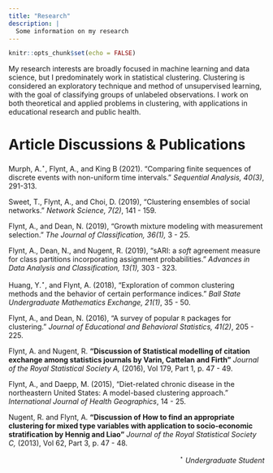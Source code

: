 ```yaml
---
title: "Research"
description: |
  Some information on my research
---
```


```r
knitr::opts_chunk$set(echo = FALSE)
```


My research interests are broadly focused in machine learning and data science, but I predominately work in statistical clustering. Clustering is considered an exploratory technique and method of unsupervised learning, with the goal of classifying groups of unlabeled observations. I work on both theoretical and applied problems in clustering, with applications in educational research and public health.

<!-- I am the current Past-President of  <a href="https://www.theclassificationsociety.org/"> The Classification Society. </a>  -->

<!-- # Current Work -->

<!-- Currently I am working as a co-PI on an <a href = "https://myweb.bucknell.edu/advance-bucknell"> NSF ADVANCE Grant </a>, looking at barriers to hiring, promotion, and retention for women and minority STEM faculty at Bucknell. -->

# Article Discussions & Publications
Murph, A.$^\star$, Flynt, A., and King B (2021). "Comparing finite sequences of discrete events with non-uniform time intervals." *Sequential Analysis, 40(3)*, 291-313.

Sweet, T., Flynt, A., and Choi, D. (2019), "Clustering ensembles of social networks." *Network Science, 7(2)*,  141 - 159.
 
Flynt, A., and Dean, N. (2019), "Growth mixture modeling with measurement selection." *The Journal of Classification, 36(1),* 3 - 25.

Flynt, A., Dean, N., and Nugent, R.  (2019), "sARI: a *soft* agreement measure for class partitions incorporating assignment probabilities." *Advances in Data Analysis and Classification, 13(1),*  303 - 323.

Huang, Y.$^\star$,  and Flynt, A. (2018), "Exploration of common clustering methods and the behavior of certain performance indices."  *Ball State Undergraduate Mathematics Exchange, 21(1)*, 35 - 50.

Flynt, A., and Dean, N. (2016), "A survey of popular `R` packages for clustering."  *Journal of Educational and  Behavioral Statistics, 41(2)*,  205 - 225.

Flynt, A. and Nugent, R. **"Discussion of Statistical modelling of citation exchange among statistics journals by Varin, Cattelan and  Firth"** *Journal of the Royal Statistical  Society A,* (2016), Vol 179, Part 1,  p. 47 - 49.


Flynt, A., and Daepp, M. (2015), "Diet-related chronic disease in the northeastern United States: A model-based clustering approach."  *International Journal of Health Geographics*, 14 - 25. 

Nugent, R. and Flynt, A. **"Discussion of How to find an appropriate clustering for mixed type variables with application to socio-economic stratification by Hennig and Liao"** *Journal of the Royal Statistical Society C,* (2013), Vol 62, Part 3, p. 47 - 48.

<p align = "right"> $^\star$ *Undergraduate Student* </p>